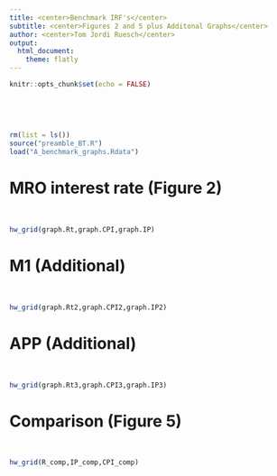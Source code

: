 ```yaml
---
title: <center>Benchmark IRF's</center>
subtitle: <center>Figures 2 and 5 plus Additonal Graphs</center>
author: <center>Tom Jordi Ruesch</center>
output: 
  html_document:
    theme: flatly
---
```


```r
knitr::opts_chunk$set(echo = FALSE)
```
<p style="margin-bottom:2cm;"></p>

```r
rm(list = ls())
source("preamble_BT.R")
load("A_benchmark_graphs.Rdata")
```

# MRO interest rate (Figure 2)

<br>

```r
hw_grid(graph.Rt,graph.CPI,graph.IP)
```

# M1 (Additional)

<br>

```r
hw_grid(graph.Rt2,graph.CPI2,graph.IP2)
```

# APP (Additional)

<br>

```r
hw_grid(graph.Rt3,graph.CPI3,graph.IP3)
```

# Comparison (Figure 5)

<br>

```r
hw_grid(R_comp,IP_comp,CPI_comp)
```
